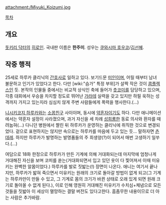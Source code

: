 {{{+1 小泉みゆき / Miyuki Koizumi }}}

attachment:/Miyuki_Koizumi.jpg

[[목차]]

== 개요 ==
[[돗키리 닥터]]의 [[히로인]]. 국내판 이름은 '''한주미'''. 성우는 [[쿠와시마 호우코]]/[[김선혜]].

== 작중 행적 ==
25세로 하루카 클리닉의 [[간호사]]로 일하고 있다. 보기드문 [[미인]]이며, 어릴 때부터 남녀 불문하고 인기가 있었다고 한다. 다만 [wiki:"슴가" 특정 부위]가 살짝 작은 것이 [[콤플렉스]]인 듯. 본작의 인물들 중에서는 비교적 상식인 축에 들어가 [[츳코미]]를 담당하고 있으며, 각종 대회에서 우승을 차지할 정도로 뛰어난 [[가라테]] 실력을 갖고 있지만 하필 욱하는 성격까지 가지고 있는지라 심심치 않게 주변 사람들에게 폭력을 행사한다.(...)

[[니시키코지 하루카]]와는 [[소꿉친구]] 사이이며, 동시에 [[약혼자]]이기도 하다. 다만 애니메이션에서는 약혼자 설정이 사라졌으며, 과거 자신을 세 차례 [[성희롱]]한 동료 의사와 환자를 때려눕혀(...) 다니던 병원에서 짤린 뒤 하루카가 운영하는 클리닉에 취직한 것으로 변경되었다. 겉으로 표현하지는 않지만 속으로는 하루카를 마음에 두고 있는 듯... 말하자면 [[츤데레]]. 하지만 하루카가 발명하는 발명품들의 주 희생양(?)이 되어서 매번 고생하기 일쑤다.(...)

여담으로 18화 한정으로 하루카가 만든 기계에 의해 거대화되는데 마지막에 엄청나게 거대해진 자신을 보며 코피를 쏟는(거대화되면서 입고 있던 옷이 다 찣어져서 이때 미유키는 완벽한 알몸이었다.) 하루카를 발로 짓밟는(!) 장면이 나온다.
애니는 여기서 끝나지만, 하루카가 밟혀 죽으면서 미유키는 원래의 크기로 돌아갈 방법이 없게 되고(그 기계는 하루카만이 만들 수 있고, 그 기계로 몸의 크기가 바뀐 상태로 오래 있게 되면 원래 크기로 돌아올 수 없게 된다.), 이로 인해 영원히 거대해진 미유키가 수치심+체념으로 모든 것들을 짓밟아 이 세상이 멸망하는 결말 버전도 있다고한다.
흠좀무한 내용이므로 더 아는 사람은 추가바람.
